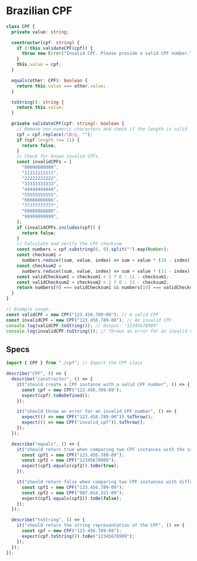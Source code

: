 # Brazilian CPF

```ts copy
class CPF {
  private value: string;

  constructor(cpf: string) {
    if (!this.validateCPF(cpf)) {
      throw new Error("Invalid CPF. Please provide a valid CPF number.");
    }
    this.value = cpf;
  }

  equals(other: CPF): boolean {
    return this.value === other.value;
  }

  toString(): string {
    return this.value;
  }

  private validateCPF(cpf: string): boolean {
    // Remove non-numeric characters and check if the length is valid
    cpf = cpf.replace(/\D/g, "");
    if (cpf.length !== 11) {
      return false;
    }
    // Check for known invalid CPFs
    const invalidCPFs = [
      "00000000000",
      "11111111111",
      "22222222222",
      "33333333333",
      "44444444444",
      "55555555555",
      "66666666666",
      "77777777777",
      "88888888888",
      "99999999999",
    ];
    if (invalidCPFs.includes(cpf)) {
      return false;
    }
    // Calculate and verify the CPF checksum
    const numbers = cpf.substring(0, 9).split("").map(Number);
    const checksum1 =
      numbers.reduce((sum, value, index) => sum + value * (10 - index), 0) % 11;
    const checksum2 =
      numbers.reduce((sum, value, index) => sum + value * (11 - index), 0) % 11;
    const validChecksum1 = checksum1 < 2 ? 0 : 11 - checksum1;
    const validChecksum2 = checksum2 < 2 ? 0 : 11 - checksum2;
    return numbers[9] === validChecksum1 && numbers[10] === validChecksum2;
  }
}

// Example usage:
const validCPF = new CPF("123.456.789-09"); // A valid CPF
const invalidCPF = new CPF("123.456.789-00"); // An invalid CPF
console.log(validCPF.toString()); // Output: "12345678909"
console.log(invalidCPF.toString()); // Throws an error for an invalid CPF
```

## Specs

```ts copy
import { CPF } from "./cpf"; // Import the CPF class

describe("CPF", () => {
  describe("constructor", () => {
    it("should create a CPF instance with a valid CPF number", () => {
      const cpf = new CPF("123.456.789-09");
      expect(cpf).toBeDefined();
    });

    it("should throw an error for an invalid CPF number", () => {
      expect(() => new CPF("123.456.789-00")).toThrow();
      expect(() => new CPF("invalid_cpf")).toThrow();
    });
  });

  describe("equals", () => {
    it("should return true when comparing two CPF instances with the same CPF number", () => {
      const cpf1 = new CPF("123.456.789-09");
      const cpf2 = new CPF("12345678909");
      expect(cpf1.equals(cpf2)).toBe(true);
    });

    it("should return false when comparing two CPF instances with different CPF numbers", () => {
      const cpf1 = new CPF("123.456.789-09");
      const cpf2 = new CPF("987.654.321-09");
      expect(cpf1.equals(cpf2)).toBe(false);
    });
  });

  describe("toString", () => {
    it("should return the string representation of the CPF", () => {
      const cpf = new CPF("123.456.789-09");
      expect(cpf.toString()).toBe("12345678909");
    });
  });
});
```
